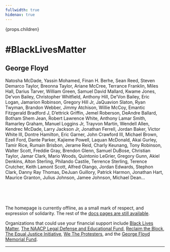 ```yaml
---
fullwidth: true
hidenav: true
---
```


  <div
    style={{
      backgroundColor: 'black',
      color: 'white',
      padding: 32,
      fontWeight: 'bold',
      fontSize: '2em',
    }}>
    {props.children}
  </div>

# #BlackLivesMatter

## George Floyd

Natosha McDade, Yassin Mohamed, Finan H. Berhe, Sean Reed, Steven Demarco Taylor,
Breonna Taylor, Ariane McCree, Terrance Franklin, Miles Hall, Darius Tarver,
William Green, Samuel David Mallard, Kwame Jones, De’von Bailey, Christopher Whitfield,
Anthony Hill, De’Von Bailey, Eric Logan, Jamarion Robinson, Gregory Hill Jr,
JaQuavion Slaton, Ryan Twyman, Brandon Webber, Jimmy Atchison, Willie McCoy,
Emantic Fitzgerald Bradford J, D’ettrick Griffin, Jemel Roberson, DeAndre Ballard,
Botham Shem Jean, Robert Lawrence White, Anthony Lamar Smith, Ramarley Graham,
Manuel Loggins Jr, Trayvon Martin, Wendell Allen, Kendrec McDade, Larry Jackson Jr,
Jonathan Ferrell, Jordan Baker, Victor White III, Dontre Hamilton, Eric Garner,
John Crawford III, Michael Brown, Ezell Ford, Dante Parker, Kajieme Powell,
Laquan McDonald, Akai Gurley, Tamir Rice, Rumain Brisbon, Jerame Reid, Charly Keunang,
Tony Robinson, Walter Scott, Freddie Gray, Brendon Glenn, Samuel DuBose, Christian Taylor,
Jamar Clark, Mario Woods, Quintonio LeGrier, Gregory Gunn, Akiel Denkins, Alton Sterling,
Philando Castile, Terrence Sterling, Terence Crutcher, Keith Lamont Scott, Alfred Olango,
Jordan Edwards, Stephon Clark, Danny Ray Thomas, DeJuan Guillory, Patrick Harmon,
Jonathan Hart, Maurice Granton, Julius Johnson, Jamee Johnson, Michael Dean...

<br />
<br />
<br />

The homepage is currently offline, as a small mark of respect, and expression of solidarity.
The rest of the [docs pages are still available](/home).

Organizations that could use your financial support include
[Black Lives Matter](https://blacklivesmatter.com),
[The NAACP Legal Defense and Educational Fund](https://www.naacpldf.org),
[Reclaim the Block](https://www.reclaimtheblock.org),
[The Equal Justice Initiative](https://eji.org),
[We The Protesters](https://www.wetheprotesters.org),
and the
[George Floyd Memorial Fund](https://www.gofundme.com/f/georgefloyd).


---

